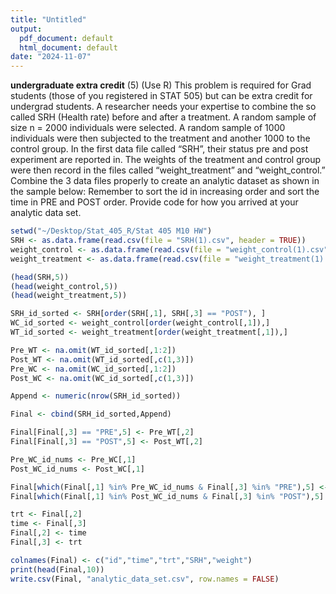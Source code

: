 ```yaml
---
title: "Untitled"
output:
  pdf_document: default
  html_document: default
date: "2024-11-07"
---
```


**undergraduate extra credit** (5) (Use R) This problem is required for
Grad students (those of you registered in STAT 505) but can be extra
credit for undergrad students. A researcher needs your expertise to
combine the so called SRH (Health rate) before and after a treatment. A
random sample of size n = 2000 individuals were selected. A random
sample of 1000 individuals were then subjected to the treatment and
another 1000 to the control group. In the first data file called “SRH”,
their status pre and post experiment are reported in. The weights of the
treatment and control group were then record in the files called
“weight_treatment” and “weight_control.” Combine the 3 data files
properly to create an analytic dataset as shown in the sample below:
Remember to sort the id in increasing order and sort the time in PRE and
POST order. Provide code for how you arrived at your analytic data set.

```r
setwd("~/Desktop/Stat_405_R/Stat 405 M10 HW")
SRH <- as.data.frame(read.csv(file = "SRH(1).csv", header = TRUE))
weight_control <- as.data.frame(read.csv(file = "weight_control(1).csv", header = TRUE))
weight_treatment <- as.data.frame(read.csv(file = "weight_treatment(1).csv", header = TRUE))
```

```r
(head(SRH,5))
(head(weight_control,5))
(head(weight_treatment,5))
```

\pagebreak
```r
SRH_id_sorted <- SRH[order(SRH[,1], SRH[,3] == "POST"), ]
WC_id_sorted <- weight_control[order(weight_control[,1]),]
WT_id_sorted <- weight_treatment[order(weight_treatment[,1]),]

Pre_WT <- na.omit(WT_id_sorted[,1:2]) 
Post_WT <- na.omit(WT_id_sorted[,c(1,3)])
Pre_WC <- na.omit(WC_id_sorted[,1:2])
Post_WC <- na.omit(WC_id_sorted[,c(1,3)])

Append <- numeric(nrow(SRH_id_sorted))

Final <- cbind(SRH_id_sorted,Append)

Final[Final[,3] == "PRE",5] <- Pre_WT[,2]
Final[Final[,3] == "POST",5] <- Post_WT[,2]

Pre_WC_id_nums <- Pre_WC[,1]
Post_WC_id_nums <- Post_WC[,1]

Final[which(Final[,1] %in% Pre_WC_id_nums & Final[,3] %in% "PRE"),5] <- Pre_WC[,2]
Final[which(Final[,1] %in% Post_WC_id_nums & Final[,3] %in% "POST"),5] <- Post_WC[,2]

trt <- Final[,2]
time <- Final[,3]
Final[,2] <- time
Final[,3] <- trt

colnames(Final) <- c("id","time","trt","SRH","weight")
print(head(Final,10))
write.csv(Final, "analytic_data_set.csv", row.names = FALSE)
```